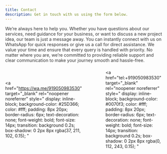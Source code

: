 ```yaml
---
title: Contact
description: Get in touch with us using the form below.
---
```

<p style="margin-bottom: 8px; font-size: 14px; color: #333;">
  We’re always here to help you. Whether you have questions about our services, need guidance for your business, or want to discuss a new project idea, our team is just a message away. You can instantly connect with us on WhatsApp for quick responses or give us a call for direct assistance. We value your time and ensure that every query is handled with priority. No matter where you are, we’re committed to providing reliable support and clear communication to make your journey smooth and hassle-free.
</p>

<div style="display: flex; gap: 12px; align-items: center;">

  <a
    href="https://wa.me/919050983530"
    target="_blank"
    rel="noopener noreferrer"
    style="
      display: inline-block;
      background-color: #25D366;
      color: #fff;
      padding: 8px 20px;
      border-radius: 6px;
      text-decoration: none;
      font-weight: bold;
      font-size: 14px;
      transition: background 0.2s;
      box-shadow: 0 2px 8px rgba(37, 211, 102, 0.15);
    "
  >
    Contact via WhatsApp
  </a>

  <a
    href="tel:+919050983530"
    target="_blank"
    rel="noopener noreferrer"
    style="
      display: inline-block;
      background-color: #0070f3;
      color: #fff;
      padding: 8px 20px;
      border-radius: 6px;
      text-decoration: none;
      font-weight: bold;
      font-size: 14px;
      transition: background 0.2s;
      box-shadow: 0 2px 8px rgba(0, 112, 243, 0.15);
    "
  >
    Call Now
  </a>

</div>



